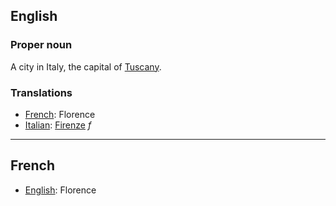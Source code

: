 ==English==

===Proper noun===

A city in Italy, the capital of [[Tuscany]].

===Translations===
*[[French]]: Florence
*[[Italian]]: [[Firenze]] ''f''

----

==French==
*[[English]]: Florence